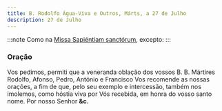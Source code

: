 ```yaml
---
title: B. Rodolfo Água-Viva e Outros, Márts, a 27 de Julho
description: 27 de Julho
---
```


:::note
Como na [Missa Sapiéntiam sanctórum](/missal/comum/7muitosmartires2), excepto:
:::

### Oração

Vos pedimos, permiti que a veneranda oblação dos vossos B. B. Mártires
Rodolfo, Afonso, Pedro, António e Francisco Vos recomende as nossas
orações, a fim de que, pelo seu exemplo e intercessão, também nos
imolemos, como hóstia viva por Vós recebida, em honra do vosso santo nome.
Por nosso Senhor **&c.**
